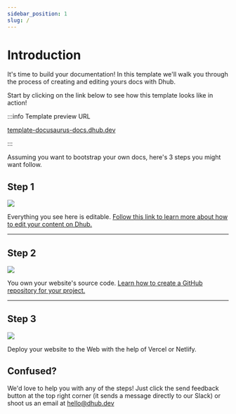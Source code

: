 ```yaml
---
sidebar_position: 1
slug: /
---
```


# Introduction

It's time to build your documentation! In this template we'll walk you through the process of creating and editing yours docs with Dhub.

Start by clicking on the link below to see how this template looks like in action!

:::info Template preview URL

[template-docusaurus-docs.dhub.dev](http://template-docusaurus-docs.dhub.dev)

:::

Assuming you want to bootstrap your own docs, here's 3 steps you might want follow.

## Step 1

[![](/img/step-1.png)](/edit)

Everything you see here is editable. [Follow this link to learn more about how to edit your content on Dhub.](edit.mdx)

---

## **Step 2**

[![](/img/step-2.png)](/push-to-github)

You own your website's source code. [Learn how to create a GitHub repository for your project.](intro.mdx)

---

## **Step 3**

[![](/img/step-3.png)](/deploy-website)

Deploy your website to the Web with the help of Vercel or Netlify.

## Confused?

We'd love to help you with any of the steps! Just click the send feedback button at the top right corner (it sends a message directly to our Slack) or shoot us an email at [hello@dhub.dev](mailto:hello@dhub.dev)

&#x20;

